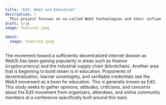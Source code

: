 ```yaml
---
title: "Ed3: Web3 and Education"
description: |
  This project focuses on so-called Web3 technologies and their influence on and use in education.
draft: true
image: featured.jpeg

about:
  image: featured.jpeg
---
```


The movement toward a sufficiently decentralized internet (known as Web3) has been gaining popularity in areas such as finance (cryptocurrency) and the industrial supply chain (blockchain). Another area that is beginning to build steam is in education. Proponents of decentralization, learner sovereignty, and verifiable credentials see the Web3 movement as a boon for education. This is generally known as Ed3. This study seeks to gather opinions, attitudes, criticisms, and concerns about the Ed3 movement from organizers, attendees, and online community members at a conference specifically built around this topic.
